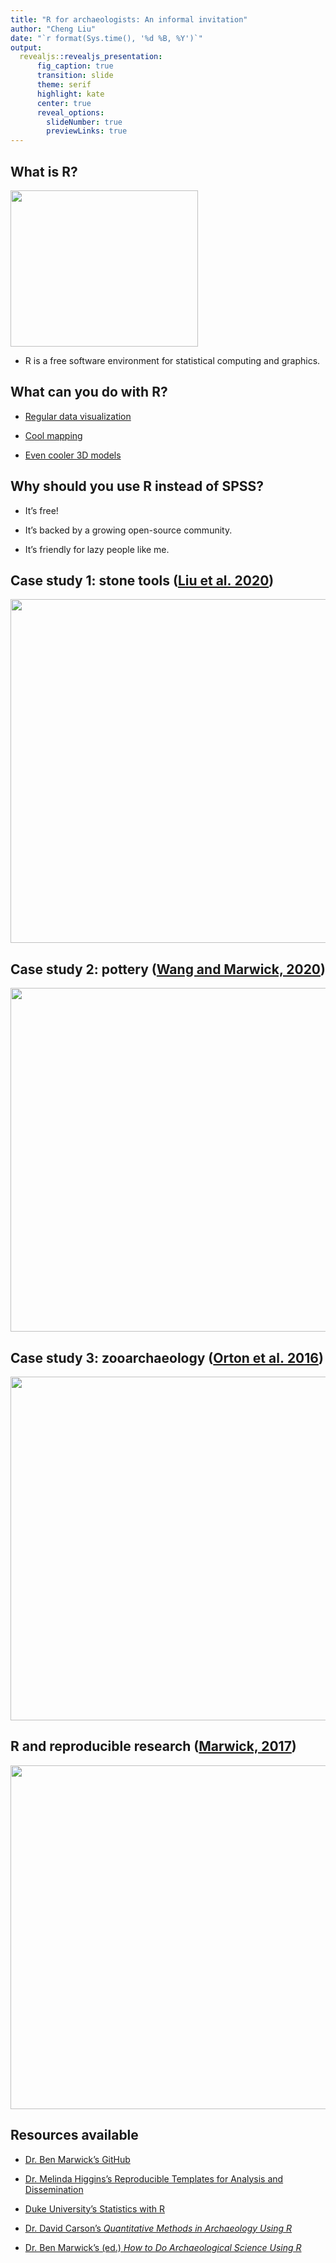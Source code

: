 ```yaml
---
title: "R for archaeologists: An informal invitation"
author: "Cheng Liu"
date: "`r format(Sys.time(), '%d %B, %Y')`"
output: 
  revealjs::revealjs_presentation:
      fig_caption: true
      transition: slide
      theme: serif
      highlight: kate
      center: true
      reveal_options:
        slideNumber: true
        previewLinks: true
---
```


## What is R?
<img src="https://www.r-project.org/logo/Rlogo.png"  height="250" width="300">

- R is a free software environment for statistical computing and graphics.

## What can you do with R?

- [Regular data visualization](https://www.r-graph-gallery.com/index.html)

- [Cool mapping](https://ggplot2tutor.com/streetmaps/streetmaps/)

- [Even cooler 3D models](https://www.tylermw.com/a-step-by-step-guide-to-making-3d-maps-with-satellite-imagery-in-r/)


## Why should you use R instead of SPSS?

- It's free!

- It's backed by a growing open-source community.

- It's friendly for lazy people like me.

## Case study 1: stone tools ([Liu et al. 2020](https://link.springer.com/article/10.1007/s12520-019-00871-y))

<img src="image/Case11.png"  height="550" width="800">

## Case study 2: pottery ([Wang and Marwick, 2020](https://www.sciencedirect.com/science/article/abs/pii/S2352409X2030345X))

<img src="image/Case2.png"  height="550" width="800">

## Case study 3: zooarchaeology ([Orton et al. 2016](https://www.openquaternary.com/articles/10.5334/oq.28/))

<img src="image/Case3.png"  height="550" width="800">

## R and reproducible research ([Marwick, 2017](https://link.springer.com/article/10.1007/s10816-015-9272-9))

<img src="image/Reproducible.png"  height="550" width="1400">


## Resources available
- [Dr. Ben Marwick's GitHub](https://github.com/benmarwick/ctv-archaeology)

- [Dr. Melinda Higgins's Reproducible Templates for Analysis and Dissemination](https://www.coursera.org/learn/reproducible-templates-analysis)

- [Duke University's Statistics with R](https://www.coursera.org/specializations/statistics)

- [Dr. David Carson's _Quantitative Methods in Archaeology Using R_](https://www.cambridge.org/core/books/quantitative-methods-in-archaeology-using-r/DEAE593FA2418EA3B8ECD538C34ED2D5)

- [Dr. Ben Marwick's (ed.) _How to Do Archaeological Science Using R_](https://benmarwick.github.io/How-To-Do-Archaeological-Science-Using-R/index.html)


